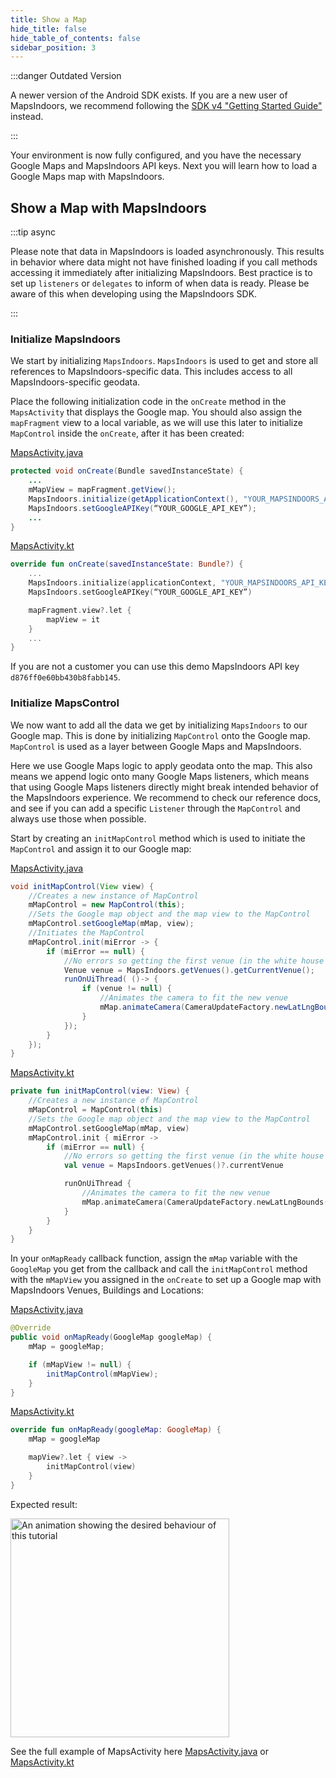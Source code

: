 ```yaml
---
title: Show a Map
hide_title: false
hide_table_of_contents: false
sidebar_position: 3
---
```



:::danger Outdated Version

A newer version of the Android SDK exists. If you are a new user of MapsIndoors, we recommend following the [SDK v4 "Getting Started Guide"](/getting-started/android/v4/) instead. 

:::

Your environment is now fully configured, and you have the necessary Google Maps and MapsIndoors API keys. Next you will learn how to load a Google Maps map with MapsIndoors.

## Show a Map with MapsIndoors

:::tip async

Please note that data in MapsIndoors is loaded asynchronously. This results in behavior where data might not have finished loading if you call methods accessing it immediately after initializing MapsIndoors. Best practice is to set up `listeners` or `delegates` to inform of when data is ready. Please be aware of this when developing using the MapsIndoors SDK.

:::

### Initialize MapsIndoors

We start by initializing `MapsIndoors`. `MapsIndoors` is used to get and store all references to MapsIndoors-specific data. This includes access to all MapsIndoors-specific geodata.

Place the following initialization code in the `onCreate` method in the `MapsActivity` that displays the Google map. You should also assign the `mapFragment` view to a local variable, as we will use this later to initialize `MapControl` inside the `onCreate`, after it has been created:

<Tabs groupId="getting-started-android-v3-map">
<TabItem value="java" label="Java" default>

<a href="https://github.com/MapsPeople/MapsIndoors-Getting-Started-Android/blob/master/app/src/main/java/com/example/mapsindoorsgettingstarted/MapsActivity.java#L60-L65">MapsActivity.java</a>

```java
protected void onCreate(Bundle savedInstanceState) {
    ...
    mMapView = mapFragment.getView();
    MapsIndoors.initialize(getApplicationContext(), "YOUR_MAPSINDOORS_API_KEY");
    MapsIndoors.setGoogleAPIKey(“YOUR_GOOGLE_API_KEY”);
    ...
}
```

</TabItem>
<TabItem value="kotlin" label="Kotlin">

<a href="https://github.com/MapsPeople/MapsIndoors-Getting-Started-Android-Kotlin/blob/main/app/src/main/java/com/example/mapsindoorsgettingstartedkotlin/MapsActivity.kt#L50-L55">MapsActivity.kt</a>

```kotlin
override fun onCreate(savedInstanceState: Bundle?) {
    ...
    MapsIndoors.initialize(applicationContext, "YOUR_MAPSINDOORS_API_KEY")
    MapsIndoors.setGoogleAPIKey(“YOUR_GOOGLE_API_KEY”)

    mapFragment.view?.let {
        mapView = it
    }
    ...
}
```

</TabItem>
</Tabs>

If you are not a customer you can use this demo MapsIndoors API key `d876ff0e60bb430b8fabb145`.

### Initialize MapsControl

We now want to add all the data we get by initializing `MapsIndoors` to our Google map. This is done by initializing `MapControl` onto the Google map. `MapControl` is used as a layer between Google Maps and MapsIndoors.

Here we use Google Maps logic to apply geodata onto the map. This also means we append logic onto many Google Maps listeners, which means that using Google Maps listeners directly might break intended behavior of the MapsIndoors experience. We recommend to check our reference docs, and see if you can add a specific `Listener` through the `MapControl` and always use those when possible.

Start by creating an `initMapControl` method which is used to initiate the `MapControl` and assign it to our Google map:

<Tabs groupId="getting-started-android-v3-map">
<TabItem value="java" label="Java" default>

<a href="https://github.com/MapsPeople/MapsIndoors-Getting-Started-Android/blob/master/app/src/main/java/com/example/mapsindoorsgettingstarted/MapsActivity.java#L135-L168">MapsActivity.java</a>

```java
void initMapControl(View view) {
    //Creates a new instance of MapControl
    mMapControl = new MapControl(this);
    //Sets the Google map object and the map view to the MapControl
    mMapControl.setGoogleMap(mMap, view);
    //Initiates the MapControl
    mMapControl.init(miError -> {
        if (miError == null) {
            //No errors so getting the first venue (in the white house solution the only one)
            Venue venue = MapsIndoors.getVenues().getCurrentVenue();
            runOnUiThread( ()-> {
                if (venue != null) {
                    //Animates the camera to fit the new venue
                    mMap.animateCamera(CameraUpdateFactory.newLatLngBounds(venue.getLatLngBoundingBox(), 19));
                }
            });
        }
    });
}
```

</TabItem>
<TabItem value="kotlin" label="Kotlin">

<a href="https://github.com/MapsPeople/MapsIndoors-Getting-Started-Android-Kotlin/blob/main/app/src/main/java/com/example/mapsindoorsgettingstartedkotlin/MapsActivity.kt#L108-L134">MapsActivity.kt</a>

```kotlin
private fun initMapControl(view: View) {
    //Creates a new instance of MapControl
    mMapControl = MapControl(this)
    //Sets the Google map object and the map view to the MapControl
    mMapControl.setGoogleMap(mMap, view)
    mMapControl.init { miError ->
        if (miError == null) {
            //No errors so getting the first venue (in the white house solution the only one)
            val venue = MapsIndoors.getVenues()?.currentVenue

            runOnUiThread {
                //Animates the camera to fit the new venue
                mMap.animateCamera(CameraUpdateFactory.newLatLngBounds(venue?.latLngBoundingBox, 19));
            }
        }
    }
}
```

</TabItem>
</Tabs>

In your `onMapReady` callback function, assign the `mMap` variable with the `GoogleMap` you get from the callback and call the `initMapControl` method with the `mMapView` you assigned in the `onCreate` to set up a Google map with MapsIndoors Venues, Buildings and Locations:

<Tabs groupId="getting-started-android-v3-map">
<TabItem value="java" label="Java" default>

<a href="https://github.com/MapsIndoors/MapsIndoors-Getting-Started-Android/blob/master/app/src/main/java/com/example/mapsindoorsgettingstarted/MapsActivity.java#L135-L168">MapsActivity.java</a>

```java
@Override
public void onMapReady(GoogleMap googleMap) {
    mMap = googleMap;

    if (mMapView != null) {
        initMapControl(mMapView);
    }
}
```
</TabItem>
<TabItem value="kotlin" label="Kotlin">

<a href="https://github.com/MapsIndoors/MapsIndoors-Getting-Started-Android-Kotlin/blob/main/app/src/main/java/com/example/mapsindoorsgettingstartedkotlin/MapsActivity.kt#L108-L134">MapsActivity.kt</a>

```kotlin
override fun onMapReady(googleMap: GoogleMap) {
    mMap = googleMap

    mapView?.let { view ->
        initMapControl(view)
    }
}
```

</TabItem>
</Tabs>

Expected result:

<img src="/img/getting-started/android_map_gif.gif" alt="An animation showing the desired behaviour of this tutorial" width="350"/>

See the full example of MapsActivity here [MapsActivity.java](https://github.com/MapsPeople/MapsIndoors-Getting-Started-Android/blob/master/app/src/main/java/com/example/mapsindoorsgettingstarted/MapsActivity.java) or [MapsActivity.kt](https://github.com/MapsPeople/MapsIndoors-Getting-Started-Android-Kotlin/blob/main/app/src/main/java/com/example/mapsindoorsgettingstartedkotlin/MapsActivity.kt)
